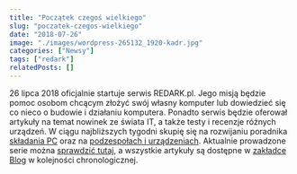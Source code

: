 ```yaml
---
title: "Początek czegoś wielkiego"
slug: "poczatek-czegos-wielkiego"
date: "2018-07-26"
image: "./images/wordpress-265132_1920-kadr.jpg"
categories: ["Newsy"]
tags: ["redark"]
relatedPosts: []
---
```


26 lipca 2018 oficjalnie startuje serwis REDARK.pl. Jego misją będzie pomoc osobom chcącym złożyć swój własny komputer lub dowiedzieć się co nieco o budowie i działaniu komputera. Ponadto serwis będzie oferował artykuły na temat nowinek ze świata IT, a także testy i recenzje różnych urządzeń. W ciągu najbliższych tygodni skupię się na rozwijaniu poradnika [składania PC](/skladanie-pc/) oraz na [podzespołach i urządzeniach](/podzespoly-i-urzadzenia/). Aktualnie prowadzone serie można [sprawdzić tutaj](/serie/), a wszystkie artykuły są dostępne w [zakładce Blog](/blog/) w kolejności chronologicznej.

